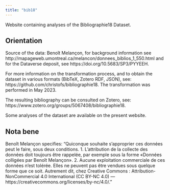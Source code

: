 ```yaml
---
title: "bib18"
---
```


Website containing analyses of the Bibliographie18 Dataset. 

## Orientation 

Source of the data: Benoît Melançon, for background information see http://mapageweb.umontreal.ca/melancon/donnees_biblios_1_550.html and for the Dataverse deposit, see https://doi.org/10.5683/SP3/PYYEEH. 

For more information on the transformation process, and to obtain the dataset in various formats (BibTeX, Zotero RDF, JSON), see: https://github.com/christofs/bibliographie18. The transformation was performed in May 2023. 

The resulting bibliography can be consulted on Zotero, see: https://www.zotero.org/groups/5067408/bibliographie18.

Some analyses of the dataset are available on the present website. 

## Nota bene

Benoît Melançon specifies: "Quiconque souhaite s’approprier ces données peut le faire, sous deux conditions. 1. L’attribution de la collecte des données doit toujours être rappelée, par exemple sous la forme «Données colligées par Benoît Melançon». 2. Aucune exploitation commerciale de ces données n’est tolérée. Elles ne peuvent pas être vendues sous quelque forme que ce soit. Autrement dit, chez Creative Commons : Attribution-NonCommercial 4.0 International (CC BY-NC 4.0) — https://creativecommons.org/licenses/by-nc/4.0/."